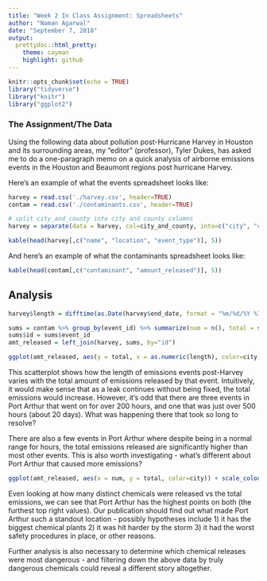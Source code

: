 ```yaml
---
title: "Week 2 In Class Assignment: Spreadsheets"
author: "Naman Agarwal"
date: "September 7, 2018"
output:
  prettydoc::html_pretty:
    theme: cayman
    highlight: github
---
```


```r
knitr::opts_chunk$set(echo = TRUE)
library("tidyverse")
library("knitr")
library("ggplot2")
```

### The Assignment/The Data

Using the following data about pollution post-Hurricane Harvey in Houston and its surrounding areas, my "editor" (professor), Tyler Dukes, has asked me to do a one-paragraph memo on a quick analysis of airborne emissions events in the Houston and Beaumont regions post hurricane Harvey.

Here's an example of what the events spreadsheet looks like:

```r
harvey = read.csv('./harvey.csv', header=TRUE)
contam = read.csv('./contaminants.csv', header=TRUE)

# split city_and_county into city and county columns
harvey = separate(data = harvey, col=city_and_county, into=c("city", "county"), sep=",")

kable(head(harvey[,c("name", "location", "event_type")], 5))

```

And here's an example of what the contaminants spreadsheet looks like:

```r
kable(head(contam[,c("contaminant", "amount_released")], 5))
```

## Analysis

```r
harvey$length = difftime(as.Date(harvey$end_date, format = "%m/%d/%Y %I:%M %p"), as.Date(harvey$start_date, format = "%m/%d/%Y %I:%M %p"), units = "hours")

sums = contam %>% group_by(event_id) %>% summarize(num = n(), total = sum(as.numeric(clean_amount_released_float)))
sums$id = sums$event_id
amt_released = left_join(harvey, sums, by="id")

ggplot(amt_released, aes(y = total, x = as.numeric(length), color=city)) + scale_colour_hue(l=50) + geom_point() + labs(title='Post-Harvey Emissions Events', x="Length of Event (Hours)", y="Total Emissions (Lbs)")
```

This scatterplot shows how the length of emissions events post-Harvey varies with the total amount of emissions released by that event. Intuitively, it would make sense that as a leak continues without being fixed, the total emissions would increase. However, it's odd that there are three events in Port Arthur that went on for over 200 hours, and one that was just over 500 hours (about 20 days). What was happening there that took so long to resolve?

There are also a few events in Port Arthur where despite being in a normal range for hours, the total emissions released are significantly higher than most other events. This is also worth investigating - what's different about Port Arthur that caused more emissions? 

```r
ggplot(amt_released, aes(x = num, y = total, color=city)) + scale_colour_hue(l=50) + geom_point() + labs(title='Post-Harvey Emissions Events', x="Number of chemicals released by event", y="Total Emissions (Lbs)")
```

Even looking at how many distinct chemicals were released vs the total emissions, we can see that Port Arthur has the highest points on both (the furthest top right values). Our publication should find out what made Port Arthur such a standout location - possibly hypotheses include 1) it has the biggest chemical plants 2) it was hit harder by the storm 3) it had the worst safety procedures in place, or other reasons.

Further analysis is also necessary to determine which chemical releases were most dangerous - and filtering down the above data by truly dangerous chemicals could reveal a different story altogether. 

